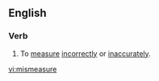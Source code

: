 ==English==

===Verb===
{{en-verb|mismeasures|mismeasuring|mismeasured|mismeasured}}

# {{transitive|intransitive}} To [[measure]] [[incorrectly]] or [[inaccurately]].

[[vi:mismeasure]]